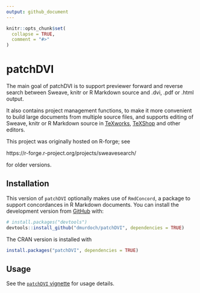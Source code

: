 ```yaml
---
output: github_document
---
```


<!-- README.md is generated from README.Rmd. Please edit that file -->

```r
knitr::opts_chunk$set(
  collapse = TRUE,
  comment = "#>"
)
```

# patchDVI

<!-- badges: start -->
<!-- badges: end -->

The main goal of patchDVI is to support previewer forward and reverse
search between Sweave, knitr or R Markdown 
source and .dvi, .pdf or .html output.  

It also contains
project management functions, to make it more convenient to build
large documents from multiple source files, and supports editing
of Sweave, knitr or R Markdown source in [TeXworks](https://tug.org/texworks/), [TeXShop](https://pages.uoregon.edu/koch/texshop/) and other
editors.

This project was originally hosted on R-forge; see

  https://r-forge.r-project.org/projects/sweavesearch/
  
for older versions.

## Installation

This version of `patchDVI` optionally makes use of `RmdConcord`, a
package to support concordances in R Markdown documents. You can install
the development version from [GitHub](https://github.com/) with:

``` r
# install.packages("devtools")
devtools::install_github("dmurdoch/patchDVI", dependencies = TRUE)
```

The CRAN version is installed with
``` r
install.packages("patchDVI", dependencies = TRUE)
```
## Usage

See the [`patchDVI` vignette](https://dmurdoch.github.io/patchDVI/articles/patchDVI.html) for usage details.
